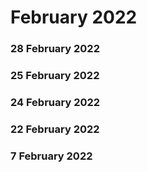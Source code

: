 ﻿# February 2022


### 28 February 2022




### 25 February 2022




### 24 February 2022




### 22 February 2022




### 7 February 2022



